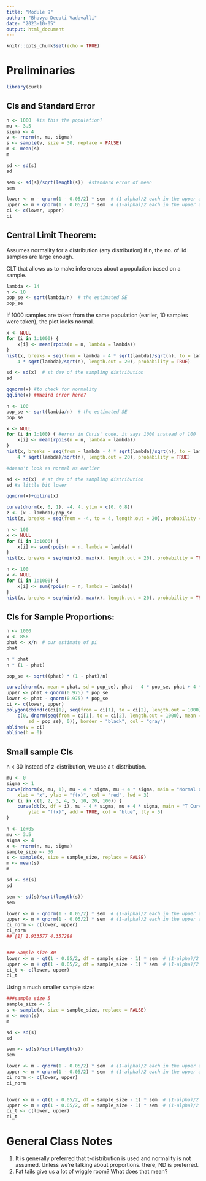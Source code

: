 ```yaml
---
title: "Module 9"
author: "Bhavya Deepti Vadavalli"
date: "2023-10-05"
output: html_document
---
```


```r
knitr::opts_chunk$set(echo = TRUE)
```

# Preliminaries
``` r
library(curl)
```

## CIs and Standard Error 

```r
n <- 1000  #is this the population?
mu <- 3.5 
sigma <- 4
v <- rnorm(n, mu, sigma)
s <- sample(v, size = 30, replace = FALSE)
m <- mean(s)
m

sd <- sd(s)
sd

sem <- sd(s)/sqrt(length(s))  #standard error of mean
sem

lower <- m - qnorm(1 - 0.05/2) * sem  # (1-alpha)/2 each in the upper and lower tails of the distribution
upper <- m + qnorm(1 - 0.05/2) * sem  # (1-alpha)/2 each in the upper and lower tails of the distribution
ci <- c(lower, upper)
ci
```
## Central Limit Theorem: 

Assumes normality for a distribution (any distribution) if n, the no. of iid samples are large enough. 

CLT that allows us to make inferences about a population based on a sample.

```r
lambda <- 14
n <- 10
pop_se <- sqrt(lambda/n)  # the estimated SE
pop_se
```
If 1000 samples are taken from the same population (earlier, 10 samples were taken), the plot looks normal. 
```r
x <- NULL
for (i in 1:1000) {
    x[i] <- mean(rpois(n = n, lambda = lambda))
}
hist(x, breaks = seq(from = lambda - 4 * sqrt(lambda)/sqrt(n), to = lambda +
    4 * sqrt(lambda)/sqrt(n), length.out = 20), probability = TRUE)

sd <- sd(x)  # st dev of the sampling distribution
sd

qqnorm(x) #to check for normality
qqline(x) ##Weird error here?
```
```r
n <- 100
pop_se <- sqrt(lambda/n)  # the estimated SE
pop_se

x <- NULL
for (i in 1:100) { #error in Chris' code. it says 1000 instead of 100
    x[i] <- mean(rpois(n = n, lambda = lambda))
}
hist(x, breaks = seq(from = lambda - 4 * sqrt(lambda)/sqrt(n), to = lambda +
    4 * sqrt(lambda)/sqrt(n), length.out = 20), probability = TRUE)

#doesn't look as normal as earlier

sd <- sd(x)  # st dev of the sampling distribution
sd #a little bit lower

qqnorm(x)+qqline(x)
```

```r
curve(dnorm(x, 0, 1), -4, 4, ylim = c(0, 0.8))
z <- (x - lambda)/pop_se
hist(z, breaks = seq(from = -4, to = 4, length.out = 20), probability = TRUE, add = TRUE) #plot.new has not been called?

n <- 100
x <- NULL
for (i in 1:1000) {
    x[i] <- sum(rpois(n = n, lambda = lambda))
}
hist(x, breaks = seq(min(x), max(x), length.out = 20), probability = TRUE)

n <- 100
x <- NULL
for (i in 1:1000) {
    x[i] <- sum(rpois(n = n, lambda = lambda))
}
hist(x, breaks = seq(min(x), max(x), length.out = 20), probability = TRUE)
```

## CIs for Sample Proportions: 

```r
n <- 1000
x <- 856
phat <- x/n  # our estimate of pi
phat

n * phat
n * (1 - phat)

pop_se <- sqrt((phat) * (1 - phat)/n)
```

```r
curve(dnorm(x, mean = phat, sd = pop_se), phat - 4 * pop_se, phat + 4 * pop_se)
upper <- phat + qnorm(0.975) * pop_se
lower <- phat - qnorm(0.975) * pop_se
ci <- c(lower, upper)
polygon(cbind(c(ci[1], seq(from = ci[1], to = ci[2], length.out = 1000), ci[2]),
    c(0, dnorm(seq(from = ci[1], to = ci[2], length.out = 1000), mean = phat,
        sd = pop_se), 0)), border = "black", col = "gray")
abline(v = ci)
abline(h = 0)
```

## Small sample CIs
n < 30
Instead of z-distribution, we use a t-distribution.

```r
mu <- 0
sigma <- 1
curve(dnorm(x, mu, 1), mu - 4 * sigma, mu + 4 * sigma, main = "Normal Curve=red\nStudent's t=blue",
    xlab = "x", ylab = "f(x)", col = "red", lwd = 3)
for (i in c(1, 2, 3, 4, 5, 10, 20, 100)) {
    curve(dt(x, df = i), mu - 4 * sigma, mu + 4 * sigma, main = "T Curve", xlab = "x",
        ylab = "f(x)", add = TRUE, col = "blue", lty = 5)
}

n <- 1e+05
mu <- 3.5
sigma <- 4
x <- rnorm(n, mu, sigma)
sample_size <- 30
s <- sample(x, size = sample_size, replace = FALSE)
m <- mean(s)
m

sd <- sd(s)
sd

sem <- sd(s)/sqrt(length(s))
sem
```

```r
lower <- m - qnorm(1 - 0.05/2) * sem  # (1-alpha)/2 each in the upper and lower tails of the distribution
upper <- m + qnorm(1 - 0.05/2) * sem  # (1-alpha)/2 each in the upper and lower tails of the distribution
ci_norm <- c(lower, upper)
ci_norm
## [1] 1.933577 4.357288


### Sample size 30
lower <- m - qt(1 - 0.05/2, df = sample_size - 1) * sem  # (1-alpha)/2 each in the upper and lower tails of the distribution
upper <- m + qt(1 - 0.05/2, df = sample_size - 1) * sem  # (1-alpha)/2 each in the upper and lower tails of the distribution
ci_t <- c(lower, upper)
ci_t
```

Using a much smaller sample size: 

```r
###sample size 5
sample_size <- 5
s <- sample(x, size = sample_size, replace = FALSE)
m <- mean(s)
m

sd <- sd(s)
sd

sem <- sd(s)/sqrt(length(s))
sem

lower <- m - qnorm(1 - 0.05/2) * sem  # (1-alpha)/2 each in the upper and lower tails of the distribution
upper <- m + qnorm(1 - 0.05/2) * sem  # (1-alpha)/2 each in the upper and lower tails of the distribution
ci_norm <- c(lower, upper)
ci_norm


lower <- m - qt(1 - 0.05/2, df = sample_size - 1) * sem  # (1-alpha)/2 each in the upper and lower tails of the distribution
upper <- m + qt(1 - 0.05/2, df = sample_size - 1) * sem  # (1-alpha)/2 each in the upper and lower tails of the distribution
ci_t <- c(lower, upper)
ci_t
```
# General Class Notes

1. It is generally preferred that t-distribution is used and normality is not assumed. Unless we're talking about proportions. there, ND is preferred. 
2. Fat tails give us a lot of wiggle room? What does that mean?

